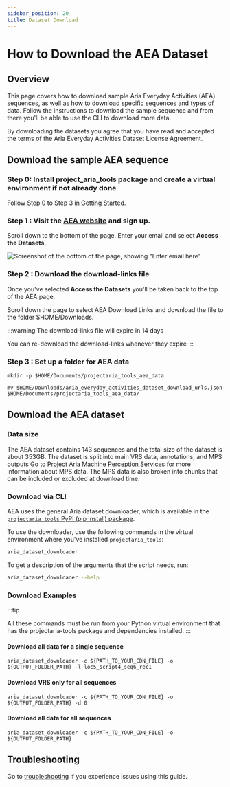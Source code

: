 ```yaml
---
sidebar_position: 20
title: Dataset Download
---
```


# How to Download the AEA Dataset

## Overview

This page covers how to download sample Aria Everyday Activities (AEA) sequences, as well as how to download specific sequences and types of data. Follow the instructions to download the sample sequence and from there you'll be able to use the CLI to download more data.

By downloading the datasets you agree that you have read and accepted the terms of the Aria Everyday Activities Dataset License Agreement.


## Download the sample AEA sequence


### Step 0: Install project_aria_tools package and create a virtual environment if not already done

Follow Step 0 to Step 3 in [Getting Started](aea_getting_started.mdx).


### Step 1 : Visit the [AEA website](https://www.projectaria.com/datasets/aea/) and sign up.

Scroll down to the bottom of the page. Enter your email and select **Access the Datasets**.

![Screenshot of the bottom of the page, showing "Enter email here"](/img/open_datasets/aria_everyday_activities_dataset/aea_downloads_1.png)


### Step 2 : Download the download-links file

Once you've selected **Access the Datasets** you'll be taken back to the top of the AEA page.

Scroll down the page to select AEA Download Links and download the file to the folder $HOME/Downloads.


:::warning The download-links file will expire in 14 days

You can re-download the download-links whenever they expire
:::


### Step 3 : Set up a folder for AEA data

```
mkdir -p $HOME/Documents/projectaria_tools_aea_data

mv $HOME/Downloads/aria_everyday_activities_dataset_download_urls.json $HOME/Documents/projectaria_tools_aea_data/
```


## Download the AEA dataset


### Data size

The AEA dataset contains 143 sequences and the total size of the dataset is about 353GB.
The dataset is split into main VRS data, annotations, and MPS outputs
Go to [Project Aria Machine Perception Services](/ARK/mps/mps.mdx) for more information about MPS data.
The MPS data is also broken into chunks that can be included or excluded at download time.


### Download via CLI

AEA uses the general Aria dataset downloader, which is available in the [`projectaria_tools` PyPI (pip install) package](/data_utilities/installation/installation_python.mdx).

To use the downloader, use the following commands in the virtual environment where you've installed `projectaria_tools`:

```bash
aria_dataset_downloader
```

To get a description of the arguments that the script needs, run:

```bash
aria_dataset_downloader --help
```

### Download Examples

:::tip

All these commands must be run from your Python virtual environment that has the projectaria-tools package and dependencies installed.
:::


#### Download all data for a single sequence

```
aria_dataset_downloader -c ${PATH_TO_YOUR_CDN_FILE} -o ${OUTPUT_FOLDER_PATH} -l loc5_script4_seq6_rec1
```

#### Download VRS only for all sequences

```
aria_dataset_downloader -c ${PATH_TO_YOUR_CDN_FILE} -o ${OUTPUT_FOLDER_PATH} -d 0
```


#### Download all data for all sequences

```
aria_dataset_downloader -c ${PATH_TO_YOUR_CDN_FILE} -o ${OUTPUT_FOLDER_PATH}
```


## Troubleshooting
Go to [troubleshooting](data_utilities/installation/troubleshooting.mdx) if you experience issues using this guide.
